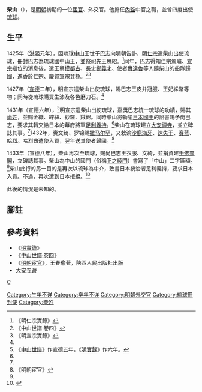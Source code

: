 '''柴山'''（{{bd|？年||？年|catIdx=C}}），是[[明朝|明朝]]初期的一位[[宦官|宦官]]、外交官。他擔任[[內監|內監]]中官之職，並曾四度出使[[琉球國|琉球]]。

== 生平 ==
1425年（[[洪熙|洪熙]]元年），因琉球[[中山王國|中山]]王世子[[巴志|巴志]]向明朝告訃，[[明仁宗|明仁宗]]遣柴山出使琉球，冊封巴志為琉球國中山王，並祭祀先王思紹。<ref>《明仁宗實錄》</ref>同年，巴志得知仁宗駕崩、[[明宣宗|宣宗]]繼位的消息後，遣王舅[[模都古|模都古]]、長史[[鄭義才|鄭義才]]、使者[[實達魯|實達魯]]等人隨柴山的船隊歸國，進香於仁宗、慶賀宣宗登極。<ref name="zhongshan">《中山世譜·卷四》</ref><ref name="xuanzong">《明宣宗實錄》</ref>

1427年（[[宣德|宣德]]二年），明宣宗遣柴山出使琉球，賜巴志王皮弁冠服、王妃綵幣等物；同時從琉球購買生漆及各色磨刀石。<ref name="zhongshan"/>

1431年（宣德六年），<ref>《[[中山世譜|中山世譜]]》作宣德五年，《[[明實錄|明實錄]]》作六年。</ref>明宣宗遣柴山出使琉球，嘉獎巴志統一琉球的功績，賜其[[尚姓|尚姓]]，並賜金織、紵絲、紗羅、羢錦。同時柴山將勅諭[[日本國王|日本國王]]的詔書賜予尚巴志，要求其轉交給日本的幕府將軍[[足利義持|足利義持]]。<ref name="xuanzong"/>柴山在琉球建立[[大安禪寺|大安禪寺]]，並立碑誌其事。<ref name="zhongshan"/>1432年，赍文绮、罗锦赐[[撒马尔罕|撒马尔罕]]，又敕谕[[沙鹿海牙|沙鹿海牙]]、[[达失干|达失干]]、[[赛蓝|赛蓝]]、[[哈烈|哈烈]]。哈烈酋遣使入貢，翌年送其使者歸國。<ref name="huanguan">《明朝宦官》</ref>

1433年（宣德八年），柴山再次至琉球，賜尚巴志王衣服、文綺，並捐資建[[千佛靈閣|千佛靈閣]]，立碑誌其事。柴山為中山的國門（俗稱[[下之綾門|下之綾門]]）書寫了「中山」二字匾額。<ref name="zhongshan"/>柴山此行的另一目的是再次以琉球為中介，致書日本統治者足利義持，要求日本入貢。不過，再次遭到日本拒絕。<ref name="daan">{{Cite web |url=http://www.kagemarukun.fromc.jp/page131b.html |title=大安寺跡 |access-date=2013-09-08 |archive-date=2021-01-25 |archive-url=https://web.archive.org/web/20210125174615/http://www.kagemarukun.fromc.jp/page131b.html |dead-url=no }}</ref>

此後的情況是未知的。

==腳註==
{{reflist}}

==參考資料==
*《[[明實錄|明實錄]]》
*《[[:s:中山世譜/卷04|中山世譜·卷四]]》
*《[https://web.archive.org/web/20160304213454/http://lz.book.sohu.com/chapter-6770-110788047.html 明朝宦官]》，王春瑜著，陝西人民出版社出版
*[http://www.kagemarukun.fromc.jp/page131b.html 大安寺跡] {{Wayback|url=http://www.kagemarukun.fromc.jp/page131b.html |date=20210125174615 }}

[[Category:生年不详|Category:生年不详]]
[[Category:卒年不详|Category:卒年不详]]
[[分类:明朝宦官|C]]
[[Category:明朝外交官|Category:明朝外交官]]
[[Category:琉球冊封使|Category:琉球冊封使]]
[[Category:柴姓|Category:柴姓]]